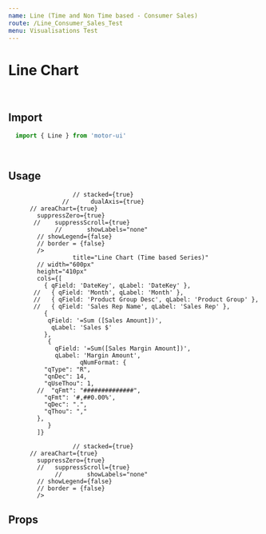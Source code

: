 ```yaml
---
name: Line (Time and Non Time based - Consumer Sales)
route: /Line_Consumer_Sales_Test
menu: Visualisations Test
---
```


<h1 style={{ margin: '0px' }}>Line Chart</h1>

<br />

## Import

```javascript
  import { Line } from 'motor-ui'
```

<br />

## Usage



<Playground>
<Motor  
  config={{
            host: "localhost",
            secure: false,
            port: 19077,
            prefix: "",
            appId: "e74f8933-659b-4058-9da0-9da7fa8f01b6"  // Consumer Sales
        //   appId: "2f3ff9b5-762f-476e-b5cd-02edbb13d5a7"  // Pharma Sales
  }}>  
                   <Line
                       title="Line Chart (Non Time Based Series)"
              //        subTitle="Look at brushing- why so narrow?"
            // width="600px"
            height="410px"
           // symbol="Square"
            cols={[
              { qField: 'Month', qLabel: 'Month' },
           //   { qField: 'Product Group Desc', qLabel: 'Product Group' },
              { qField: 'Sales Rep Name', qLabel: 'Sales Rep' },
              {
               qField: '=Sum ([Sales Amount])',
                qLabel: 'Sales $',
        //                           qNumFormat: {
        //      "qType": "R",
        //      "qnDec": 14,
        //      "qUseThou": 1,
        //    //  "qFmt": "##############",
        //      "qFmt": '#,##0.00%',
        //      "qDec": ".",
        //      "qThou": ","
        //    },
              },
             //  {
             //    qField: '=Sum([Sales Margin Amount])',
             //    qLabel: 'Margin Amount'
             //  }
            ]}
         
                      // stacked={true}
                   //      dualAxis={true}
          // areaChart={true}
            suppressZero={true}
           //    suppressScroll={true}
                 //       showLabels="none"
            // showLegend={false}
            // border = {false}
            />
     
  </Motor>
</Playground>

<br />

<Playground>
<Motor  
  config={{
            host: "localhost",
            secure: false,
            port: 19077,
            prefix: "",
            appId: "e74f8933-659b-4058-9da0-9da7fa8f01b6"  // Consumer Sales
        //       appId: "2f3ff9b5-762f-476e-b5cd-02edbb13d5a7"  // Pharma Sales
  }}>
                   <Line
                     
                      title="Line Chart (Time based Series)"
            // width="600px"
            height="410px"
            cols={[
              { qField: 'DateKey', qLabel: 'DateKey' },
           //   { qField: 'Month', qLabel: 'Month' },
           //   { qField: 'Product Group Desc', qLabel: 'Product Group' },
           //   { qField: 'Sales Rep Name', qLabel: 'Sales Rep' },
              {
               qField: '=Sum ([Sales Amount])',
                qLabel: 'Sales $'
              },
               {
                 qField: '=Sum([Sales Margin Amount])',
                 qLabel: 'Margin Amount',    
                        qNumFormat: {
              "qType": "R",
              "qnDec": 14,
              "qUseThou": 1,
            //  "qFmt": "##############",
              "qFmt": '#,##0.00%',
              "qDec": ".",
              "qThou": ","
            },
               }
            ]}
            
                      // stacked={true}
          // areaChart={true}
            suppressZero={true}
            //   suppressScroll={true}
                 //       showLabels="none"
            // showLegend={false}
            // border = {false}
            />
     
  </Motor>
</Playground>

<br />

## Props
